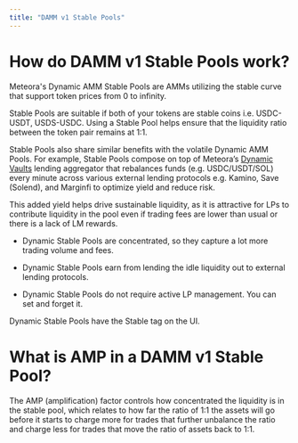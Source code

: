 ```yaml
---
title: "DAMM v1 Stable Pools"
---
```


# How do DAMM v1 Stable Pools work?

Meteora's Dynamic AMM Stable Pools are AMMs utilizing the stable curve that support token prices from 0 to infinity.

Stable Pools are suitable if both of your tokens are stable coins i.e. USDC-USDT, USDS-USDC. Using a Stable Pool helps ensure that the liquidity ratio between the token pair remains at 1:1.

Stable Pools also share similar benefits with the volatile Dynamic AMM Pools. For example, Stable Pools compose on top of Meteora’s [Dynamic Vaults](/overview/products/dynamic-vault/1-dynamic-vault-overview.mdx) lending aggregator that rebalances funds (e.g. USDC/USDT/SOL) every minute across various external lending protocols e.g. Kamino, Save (Solend), and Marginfi to optimize yield and reduce risk. 

This added yield helps drive sustainable liquidity, as it is attractive for LPs to contribute liquidity in the pool even if trading fees are lower than usual or there is a lack of LM rewards.

- Dynamic Stable Pools are concentrated, so they capture a lot more trading volume and fees.

- Dynamic Stable Pools earn from lending the idle liquidity out to external lending protocols. 

- Dynamic Stable Pools do not require active LP management. You can set and forget it.

<Note>Dynamic Stable Pools have the Stable tag on the UI.</Note>

# What is AMP in a DAMM v1 Stable Pool?

The AMP (amplification) factor controls how concentrated the liquidity is in the stable pool, which relates to how far the ratio of 1:1 the assets will go before it starts to charge more for trades that further unbalance the ratio and charge less for trades that move the ratio of assets back to 1:1.